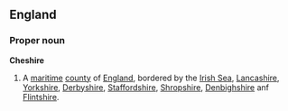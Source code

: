 ==England==
===Proper noun===
'''Cheshire'''
{{wikipedia}}
# A [[maritime]] [[county]] of [[England]], bordered by the [[Irish Sea]], [[Lancashire]], [[Yorkshire]], [[Derbyshire]], [[Staffordshire]], [[Shropshire]], [[Denbighshire]] anf [[Flintshire]].